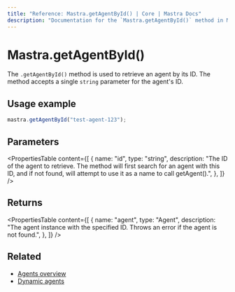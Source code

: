 ```yaml
---
title: "Reference: Mastra.getAgentById() | Core | Mastra Docs"
description: "Documentation for the `Mastra.getAgentById()` method in Mastra, which retrieves an agent by its ID."
---
```


# Mastra.getAgentById()

The `.getAgentById()` method is used to retrieve an agent by its ID. The method accepts a single `string` parameter for the agent's ID.

## Usage example

```typescript copy
mastra.getAgentById("test-agent-123");
```

## Parameters

<PropertiesTable
  content={[
    {
      name: "id",
      type: "string",
      description: "The ID of the agent to retrieve. The method will first search for an agent with this ID, and if not found, will attempt to use it as a name to call getAgent().",
    },
  ]}
/>

## Returns

<PropertiesTable
  content={[
    {
      name: "agent",
      type: "Agent",
      description: "The agent instance with the specified ID. Throws an error if the agent is not found.",
    },
  ]}
/>

## Related

- [Agents overview](/agents/overview)
- [Dynamic agents](/agents/dynamic-agents)
